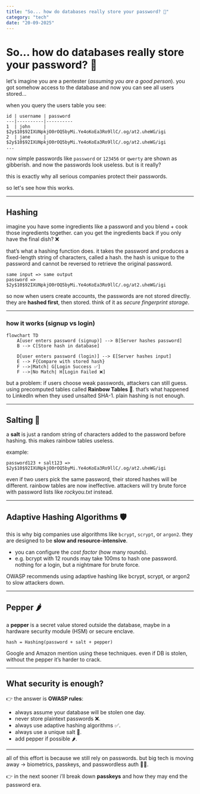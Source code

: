 ```yaml
---
title: "So... how do databases really store your password? 🔑"
category: "tech"
date: "20-09-2025"
---
```


# So... how do databases really store your password? 🔑

let's imagine you are a pentester (_assuming you are a good person_). you got somehow access to the database and now you can see all users stored...

when you query the users table you see:

```
id | username | password
---|----------|----------
1  | john     | $2y$10$92IXUNpkjO0rOQ5byMi.Ye4oKoEa3Ro9llC/.og/at2.uheWG/igi
2  | jane     | $2y$10$92IXUNpkjO0rOQ5byMi.Ye4oKoEa3Ro9llC/.og/at2.uheWG/igi
...
```

now simple passwords like `password` or `123456` or `qwerty` are shown as gibberish. and now the passwords look useless. but is it really?

this is exactly why all serious companies protect their passwords.

so let's see how this works.

---

## Hashing

imagine you have some ingredients like a password and you blend + cook those ingredients together.
can you get the ingredients back if you only have the final dish? ❌

that’s what a hashing function does. it takes the password and produces a fixed-length string of characters, called a hash. the hash is unique to the password and cannot be reversed to retrieve the original password.

```
same input => same output
password => $2y$10$92IXUNpkjO0rOQ5byMi.Ye4oKoEa3Ro9llC/.og/at2.uheWG/igi
```

so now when users create accounts, the passwords are not stored directly. they are **hashed first**, then stored. think of it as _secure fingerprint storage_.

---

### how it works (signup vs login)

```mermaid
flowchart TD
    A[user enters password (signup)] --> B[Server hashes password]
    B --> C[Store hash in database]

    D[user enters password (login)] --> E[Server hashes input]
    E --> F{Compare with stored hash}
    F -->|Match| G[Login Success ✅]
    F -->|No Match| H[Login Failed ❌]
```

but a problem: if users choose weak passwords, attackers can still guess. using precomputed tables called **Rainbow Tables** 🌈. that’s what happened to LinkedIn when they used unsalted SHA-1. plain hashing is not enough.

---

## Salting 🧂

a **salt** is just a random string of characters added to the password before hashing. this makes rainbow tables useless.

example:

```
password123 + salt123 => $2y$10$92IXUNpkjO0rOQ5byMi.Ye4oKoEa3Ro9llC/.og/at2.uheWG/igi
```

even if two users pick the same password, their stored hashes will be different. rainbow tables are now ineffective.
attackers will try brute force with password lists like _rockyou.txt_ instead.

---

## Adaptive Hashing Algorithms 🛡️

this is why big companies use algorithms like `bcrypt`, `scrypt`, or `argon2`. they are designed to be **slow and resource-intensive**.

- you can configure the _cost factor_ (how many rounds).
- e.g. bcrypt with 12 rounds may take 100ms to hash one password. nothing for a login, but a nightmare for brute force.

OWASP recommends using adaptive hashing like bcrypt, scrypt, or argon2 to slow attackers down.

---

## Pepper 🌶️

a **pepper** is a secret value stored outside the database, maybe in a hardware security module (HSM) or secure enclave.

```
hash = Hashing(password + salt + pepper)
```

Google and Amazon mention using these techniques. even if DB is stolen, without the pepper it’s harder to crack.

---

## What security is enough?

👉 the answer is **OWASP rules**:

- always assume your database will be stolen one day.
- never store plaintext passwords ❌.
- always use adaptive hashing algorithms ✅.
- always use a unique salt 🧂.
- add pepper if possible 🌶️.

---

all of this effort is because we still rely on passwords. but big tech is moving away → biometrics, passkeys, and passwordless auth 🔑✨.

👉 in the next sooner i’ll break down **passkeys** and how they may end the password era.
